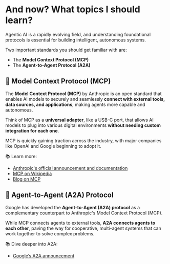 # And now? What topics I should learn?

Agentic AI is a rapidly evolving field, and understanding foundational protocols is essential for building intelligent, autonomous systems. 

Two important standards you should get familiar with are:

- The **Model Context Protocol (MCP)**  
- The **Agent-to-Agent Protocol (A2A)**

## 🔌 Model Context Protocol (MCP)

The **Model Context Protocol (MCP)** by Anthropic is an open standard that enables AI models to securely and seamlessly **connect with external tools, data sources, and applications**, making agents more capable and autonomous.

Think of MCP as a **universal adapter**, like a USB-C port, that allows AI models to plug into various digital environments **without needing custom integration for each one**.

MCP is quickly gaining traction across the industry, with major companies like OpenAI and Google beginning to adopt it. 

📚 Learn more:
- [Anthropic's official announcement and documentation](https://www.anthropic.com/news/model-context-protocol)
- [MCP on Wikipedia](https://en.wikipedia.org/wiki/Model_Context_Protocol)
- [Blog on MCP](https://huggingface.co/blog/Kseniase/mcp)

## 🤝 Agent-to-Agent (A2A) Protocol

Google has developed the **Agent-to-Agent (A2A) protocol** as a complementary counterpart to Anthropic's Model Context Protocol (MCP).

While MCP connects agents to external tools, **A2A connects agents to each other**, paving the way for cooperative, multi-agent systems that can work together to solve complex problems.

📚 Dive deeper into A2A:  
- [Google’s A2A announcement](https://developers.googleblog.com/en/a2a-a-new-era-of-agent-interoperability/)
